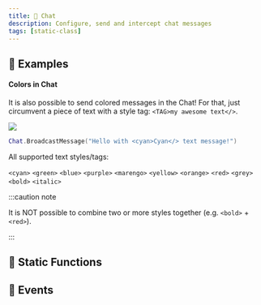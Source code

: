 ```yaml
---
title: 💬 Chat
description: Configure, send and intercept chat messages
tags: [static-class]
---
```


<HeaderDeclaration type="StaticClass" name="Chat" is_static />


## 🎒 Examples

<ExamplesDeclaration type="StaticClass" name="Chat" />

#### Colors in Chat

It is also possible to send colored messages in the Chat! For that, just circumvent a piece of text with a style tag: `<TAG>my awesome text</>`.

![](/img/docs/tutorials/chat-colors.webp)



```lua title="Server/Index.lua" showLineNumbers
Chat.BroadcastMessage("Hello with <cyan>Cyan</> text message!")
```


All supported text styles/tags:

`<cyan>` `<green>` `<blue>` `<purple>` `<marengo>` `<yellow>` `<orange>` `<red>` `<grey>` `<bold>` `<italic>`

:::caution note

It is NOT possible to combine two or more styles together (e.g. `<bold>` + `<red>`).

:::


## 🗿 Static Functions

<StaticFunctionsDeclaration type="StaticClass" name="Chat" />


## 🚀 Events

<EventsDeclaration type="StaticClass" name="Chat" />